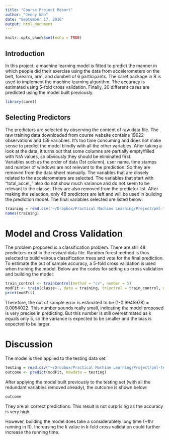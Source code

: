 ```yaml
---
title: "Course Project Report"
author: "Jenny Wan"
date: "September 17, 2016"
output: html_document
---
```


```r
knitr::opts_chunk$set(echo = TRUE)
```

## Introduction

In this project, a machine learning model is fitted to predict the manner in which people did their exercise using the data from accelerometers on the belt, forearm, arm, and dumbell of 6 participants. The caret package in R is used to implement the machine learning algorithm. The accuracy is estimated using 5-fold cross validation. Finally, 20 different cases are predicted using the model built previously.

```r
library(caret)
```


## Selecting Predictors

The predictors are selected by observing the content of raw data file. The raw training data downloaded from course website contains 19622 observations and 159 variables. It's too time consuming and does not make sense to predict the model blindly with all the other variables. After taking a look at the data, it turns out that some columns are partially empty/filled with N/A values, so obviously they should be eliminated first.  
Variables such as the order of data (1st column), user name, time stamps and number of windows are not relevant to the prediction. So they are removed from the data sheet manually. The variables that are closely related to the accelerometers are selected. The variables that start with "total_accel_" also do not show much variance and do not seem to be relevant to the classe. They are also removed from the predictor list. 
After making the selection, only 48 predictors are left and will be used in building the prediction model. The final variables selected are listed below:

```r
training = read.csv("~/Dropbox/Practical Machine Learning/Project/pml-training-copy.csv")
names(training)
```

# Model and Cross Validation

The problem proposed is a classification problem. There are still 48 predictors exist in the revised data file. Random forest method is thus selected to build vairous classification trees and vote for the final prediction. 
To estimate the out of sample accuracy, a 5-fold cross validation is used when training the model. Below are the codes for setting up cross validation and building the model:
```r
train_control <- trainControl(method = "cv", number = 5)
modFit <- train(classe~., data = training, trControl = train_control, method = "rf" )
print(modFit)
```

Therefore, the out of sample error is estimated to be (1-0.9945978) = 0.0054022. This number sounds really small, indicating the model proposed is very precise in predicting. But this number is still overestimated as k equals only 5, so the variance is expected to be smaller and the bias is expected to be larger. 

# Discussion

The model is then applied to the testing data set:

```r
testing = read.csv("~/Dropbox/Practical Machine Learning/Project/pml-testing-copy.csv")
outcome <- predict(modFit, newdata = testing)
```


After applying the model built previously to the testing set (with all the redundant variables removed already), the outcome is shown below:
```r
outcome
```

They are all correct predictions. This result is not surprising as the accuracy is very high.

However, building the model does take a considerablely long time (~1hr running in R). Increasing the k value in k-fold cross validation could further increase the running time. 
